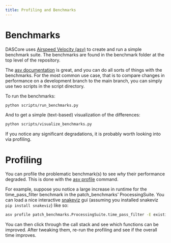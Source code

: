 ```yaml
---
title: Profiling and Benchmarks
---
```

# Benchmarks

DASCore uses [Airspeed Velocity (asv)](https://github.com/airspeed-velocity/) to create and run a simple benchmark suite. The benchmarks are found in the benchmark folder at the top level of the repository.

The [asv documentation](https://asv.readthedocs.io/en/stable/) is great, and you can do all sorts of things with the benchmarks. For the most common use case, that is to compare changes in performance on a development branch to the main branch, you can simply use two scripts in the script directory.

To run the benchmarks:
```bash
python scripts/run_benchmarks.py
```

And to get a simple (text-based) visualization of the differences:
```bash
python scripts/visualize_benchmarks.py
```

If you notice any significant degradations, it is probably worth looking into via profiling.

# Profiling

You can profile the problematic benchmark(s) to see *why* their performance degraded. This is done with the [asv profile](https://asv.readthedocs.io/en/stable/commands.html#id13) command.

For example, suppose you notice a large increase in runtime for the time_pass_filter benchmark in the patch_benchmarks' ProcessingSuite. You can load a nice interactive [snakeviz](https://jiffyclub.github.io/snakeviz/) gui (assuming you installed snakeviz `pip install snakeviz`) like so:

```bash
asv profile patch_benchmarks.ProcessingSuite.time_pass_filter -E existing --gui snakeviz
```

You can then click through the call stack and see which functions can be improved. After tweaking them, re-run the profiling and see if the overall time improves.
